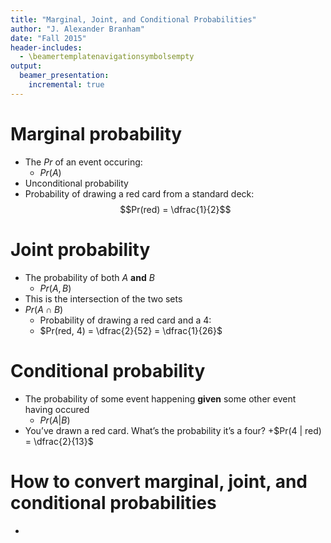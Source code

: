 ```yaml
---
title: "Marginal, Joint, and Conditional Probabilities"
author: "J. Alexander Branham"
date: "Fall 2015"
header-includes: 
  - \beamertemplatenavigationsymbolsempty
output: 
  beamer_presentation:
    incremental: true
---
```


# Marginal probability
* The $Pr$ of an event occuring:
    + $Pr(A)$
* Unconditional probability
* Probability of drawing a red card from a standard deck:
$$Pr(red) = \dfrac{1}{2}$$

# Joint probability
* The probability of both $A$ **and** $B$
    + $Pr(A, B)$
* This is the intersection  of the two sets
* $Pr(A \cap B)$
    + Probability of drawing a red card and a 4:
    + $Pr(red, 4) = \dfrac{2}{52} = \dfrac{1}{26}$

# Conditional probability
* The probability of some event happening **given** some other event having occured
    + $Pr(A|B)$
* You've drawn a red card. What's the probability it's a four?
    +$Pr(4 | red) = \dfrac{2}{13}$

# How to convert marginal, joint, and conditional probabilities
* 
